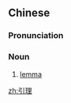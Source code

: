==Chinese==
{{zh-forms}}

===Pronunciation===
{{zh-pron
|m=yǐnlǐ
|cat=n
}}

===Noun===
{{zh-noun}}

# {{lb|zh|mathematics}} [[lemma]]

[[zh:引理]]